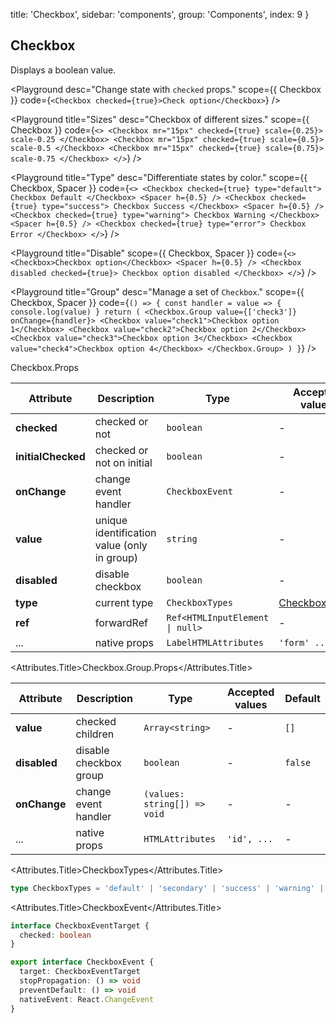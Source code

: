 
  title: 'Checkbox',
  sidebar: 'components',
  group: 'Components',
  index: 9
}

## Checkbox

Displays a boolean value.

<Playground
  desc="Change state with `checked` props."
  scope={{ Checkbox }}
  code={`
<Checkbox checked={true}>Check option</Checkbox>
`}
/>

<Playground
  title="Sizes"
  desc="Checkbox of different sizes."
  scope={{ Checkbox }}
  code={`
<>
  <Checkbox mr="15px" checked={true} scale={0.25}>
    scale-0.25
  </Checkbox>
  <Checkbox mr="15px" checked={true} scale={0.5}>
    scale-0.5
  </Checkbox>
  <Checkbox mr="15px" checked={true} scale={0.75}>
    scale-0.75
  </Checkbox>
</>
`}
/>

<Playground
  title="Type"
  desc="Differentiate states by color."
  scope={{ Checkbox, Spacer }}
  code={`
<>
  <Checkbox checked={true} type="default">
    Checkbox Default
  </Checkbox>
  <Spacer h={0.5} />
  <Checkbox checked={true} type="success">
    Checkbox Success
  </Checkbox>
  <Spacer h={0.5} />
  <Checkbox checked={true} type="warning">
    Checkbox Warning
  </Checkbox>
  <Spacer h={0.5} />
  <Checkbox checked={true} type="error">
    Checkbox Error
  </Checkbox>
</>
`}
/>

<Playground
  title="Disable"
  scope={{ Checkbox, Spacer }}
  code={`
<>
  <Checkbox>Checkbox option</Checkbox>
  <Spacer h={0.5} />
  <Checkbox disabled checked={true}>
    Checkbox option disabled
  </Checkbox>
</>
`}
/>

<Playground
  title="Group"
  desc="Manage a set of `Checkbox`."
  scope={{ Checkbox, Spacer }}
  code={`
() => {
  const handler = value => {
    console.log(value)
  }
  return (
    <Checkbox.Group value={['check3']} onChange={handler}>
      <Checkbox value="check1">Checkbox option 1</Checkbox>
      <Checkbox value="check2">Checkbox option 2</Checkbox>
      <Checkbox value="check3">Checkbox option 3</Checkbox>
      <Checkbox value="check4">Checkbox option 4</Checkbox>
    </Checkbox.Group>
  )
}
`}
/>

<Attributes edit="/pages/docs/components/checkbox.mdx">
<Attributes.Title>Checkbox.Props</Attributes.Title>

| Attribute          | Description                                 | Type                                           | Accepted values                 | Default   |
| ------------------ | ------------------------------------------- | ---------------------------------------------- | ------------------------------- | --------- |
| **checked**        | checked or not                              | `boolean`                                      | -                               | -         |
| **initialChecked** | checked or not on initial                   | `boolean`                                      | -                               | `false`   |
| **onChange**       | change event handler                        | `CheckboxEvent`                                | -                               | -         |
| **value**          | unique identification value (only in group) | `string`                                       | -                               | -         |
| **disabled**       | disable checkbox                            | `boolean`                                      | -                               | `false`   |
| **type**           | current type                                | `CheckboxTypes`                                | [CheckboxTypes](#checkboxtypes) | `default` |
| **ref**            | forwardRef                                  | <Code>Ref<HTMLInputElement &#124; null></Code> | -                               | -         |
| ...                | native props                                | `LabelHTMLAttributes`                          | `'form' ...`                    | -         |

<Attributes.Title>Checkbox.Group.Props</Attributes.Title>

| Attribute    | Description            | Type                         | Accepted values | Default |
| ------------ | ---------------------- | ---------------------------- | --------------- | ------- |
| **value**    | checked children       | `Array<string>`              | -               | `[]`    |
| **disabled** | disable checkbox group | `boolean`                    | -               | `false` |
| **onChange** | change event handler   | `(values: string[]) => void` | -               | -       |
| ...          | native props           | `HTMLAttributes`             | `'id', ...`     | -       |

<Attributes.Title>CheckboxTypes</Attributes.Title>

```ts
type CheckboxTypes = 'default' | 'secondary' | 'success' | 'warning' | 'error'
```

<Attributes.Title>CheckboxEvent</Attributes.Title>

```ts
interface CheckboxEventTarget {
  checked: boolean
}

export interface CheckboxEvent {
  target: CheckboxEventTarget
  stopPropagation: () => void
  preventDefault: () => void
  nativeEvent: React.ChangeEvent
}
```

</Attributes>

